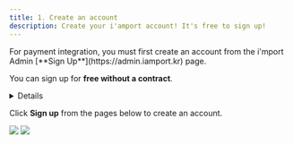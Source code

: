 ```yaml
---
title: 1. Create an account
description: Create your i'amport account! It's free to sign up!
---
```



<Hint style="info">
  For payment integration, you must first create an account from the i'mport Admin [**Sign Up**](https://admin.iamport.kr) page.

  You can sign up for **free without a contract**.
</Hint>

<Details>
  <p slot="summary"><strong>Create an i'mport account now</strong></p>

  Just need to provide your "**email address"**.

  Use a “**strong password**" to protect it from unauthorized access.
</Details>

Click **Sign up** from the pages below to create an account.

![](</gitbook-assets/en/image (98).png>) ![](</gitbook-assets/en/image (160).png>)
